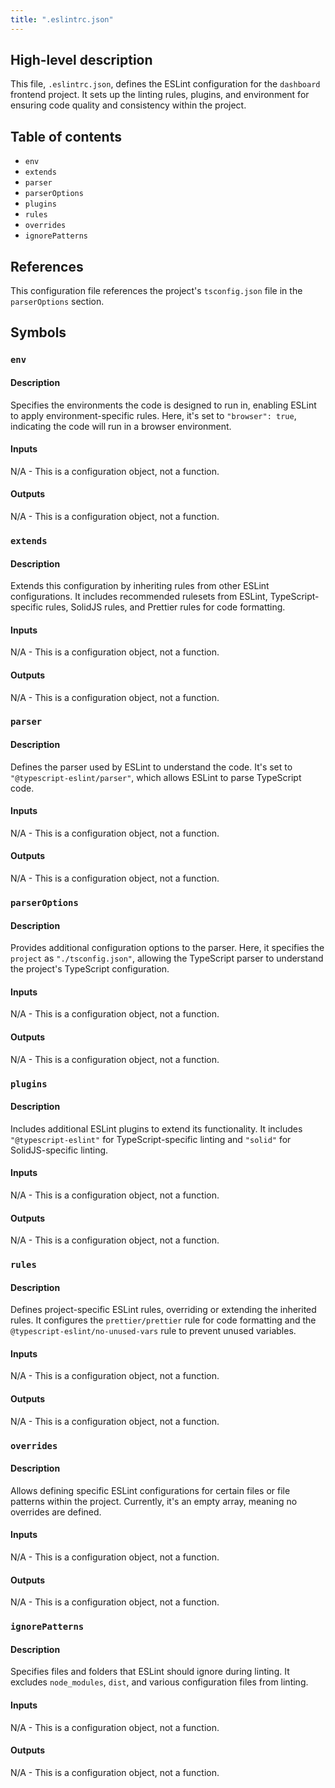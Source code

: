 ```yaml
---
title: ".eslintrc.json"
---
```


## High-level description
This file, `.eslintrc.json`, defines the ESLint configuration for the `dashboard` frontend project. It sets up the linting rules, plugins, and environment for ensuring code quality and consistency within the project.

## Table of contents
- `env`
- `extends`
- `parser`
- `parserOptions`
- `plugins`
- `rules`
- `overrides`
- `ignorePatterns`

## References
This configuration file references the project's `tsconfig.json` file in the `parserOptions` section.

## Symbols
### `env`
#### Description
Specifies the environments the code is designed to run in, enabling ESLint to apply environment-specific rules. Here, it's set to `"browser": true`, indicating the code will run in a browser environment.

#### Inputs
N/A - This is a configuration object, not a function.

#### Outputs
N/A - This is a configuration object, not a function.

### `extends`
#### Description
Extends this configuration by inheriting rules from other ESLint configurations. It includes recommended rulesets from ESLint, TypeScript-specific rules, SolidJS rules, and Prettier rules for code formatting.

#### Inputs
N/A - This is a configuration object, not a function.

#### Outputs
N/A - This is a configuration object, not a function.

### `parser`
#### Description
Defines the parser used by ESLint to understand the code. It's set to `"@typescript-eslint/parser"`, which allows ESLint to parse TypeScript code.

#### Inputs
N/A - This is a configuration object, not a function.

#### Outputs
N/A - This is a configuration object, not a function.

### `parserOptions`
#### Description
Provides additional configuration options to the parser. Here, it specifies the `project` as `"./tsconfig.json"`, allowing the TypeScript parser to understand the project's TypeScript configuration.

#### Inputs
N/A - This is a configuration object, not a function.

#### Outputs
N/A - This is a configuration object, not a function.

### `plugins`
#### Description
Includes additional ESLint plugins to extend its functionality. It includes `"@typescript-eslint"` for TypeScript-specific linting and `"solid"` for SolidJS-specific linting.

#### Inputs
N/A - This is a configuration object, not a function.

#### Outputs
N/A - This is a configuration object, not a function.

### `rules`
#### Description
Defines project-specific ESLint rules, overriding or extending the inherited rules. It configures the `prettier/prettier` rule for code formatting and the `@typescript-eslint/no-unused-vars` rule to prevent unused variables.

#### Inputs
N/A - This is a configuration object, not a function.

#### Outputs
N/A - This is a configuration object, not a function.

### `overrides`
#### Description
Allows defining specific ESLint configurations for certain files or file patterns within the project. Currently, it's an empty array, meaning no overrides are defined.

#### Inputs
N/A - This is a configuration object, not a function.

#### Outputs
N/A - This is a configuration object, not a function.

### `ignorePatterns`
#### Description
Specifies files and folders that ESLint should ignore during linting. It excludes `node_modules`, `dist`, and various configuration files from linting.

#### Inputs
N/A - This is a configuration object, not a function.

#### Outputs
N/A - This is a configuration object, not a function.

